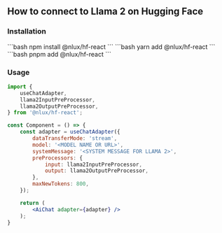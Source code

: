 
## How to connect to Llama 2 on Hugging Face

### Installation

<Tabs groupId="package" queryString>
    <TabItem value="npm" label="NPM">
        ```bash
        npm install @nlux/hf-react
        ```
    </TabItem>
    <TabItem value="yarn" label="Yarn">
        ```bash
        yarn add @nlux/hf-react
        ```
    </TabItem>
    <TabItem value="pnpm" label="PNPM">
        ```bash
        pnpm add @nlux/hf-react
        ```
    </TabItem>
</Tabs>

### Usage

```jsx
import {
    useChatAdapter,
    llama2InputPreProcessor,
    llama2OutputPreProcessor,
} from '@nlux/hf-react';

const Component = () => {
    const adapter = useChatAdapter({
        dataTransferMode: 'stream',
        model: '<MODEL NAME OR URL>',
        systemMessage: '<SYSTEM MESSAGE FOR LLAMA 2>',
        preProcessors: {
            input: llama2InputPreProcessor,
            output: llama2OutputPreProcessor,
        },
        maxNewTokens: 800,
    });

    return (
        <AiChat adapter={adapter} />
    );
}
```
